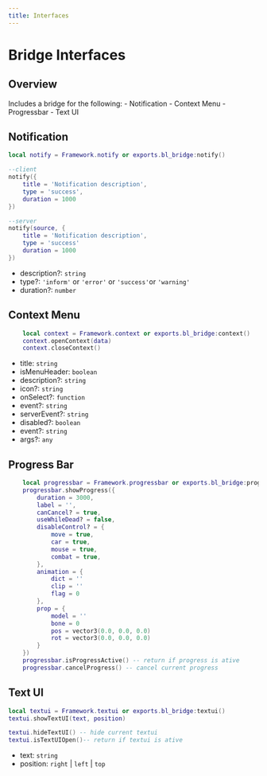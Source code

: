 ```yaml
---
title: Interfaces
---
```



# Bridge Interfaces

## Overview

Includes a bridge for the following:
    - Notification
    - Context Menu
    - Progressbar
    - Text UI


## Notification

```lua
local notify = Framework.notify or exports.bl_bridge:notify()

--client
notify({
    title = 'Notification description',
    type = 'success',
    duration = 1000
})

--server
notify(source, {
    title = 'Notification description',
    type = 'success'
    duration = 1000
})
```
- description?: `string`
- type?: `'inform'` or `'error'` or `'success'`or `'warning'`
- duration?: `number`

## Context Menu

```lua
    local context = Framework.context or exports.bl_bridge:context()
    context.openContext(data)
    context.closeContext()
```
- title: `string`
- isMenuHeader: `boolean`
- description?: `string`
- icon?: `string`
- onSelect?: `function`
- event?: `string`
- serverEvent?: `string`
- disabled?: `boolean`
- event?: `string`
- args?: `any`

## Progress Bar

```lua
    local progressbar = Framework.progressbar or exports.bl_bridge:progressbar()
    progressbar.showProgress({
        duration = 3000,
        label = '',
        canCancel? = true,
        useWhileDead? = false,
        disableControl? = {
            move = true,
            car = true,
            mouse = true,
            combat = true,
        },
        animation = {
            dict = ''
            clip = ''
            flag = 0
        },
        prop = {
            model = ''
            bone = 0
            pos = vector3(0.0, 0.0, 0.0)
            rot = vector3(0.0, 0.0, 0.0)
        }
    })
    progressbar.isProgressActive() -- return if progress is ative
    progressbar.cancelProgress() -- cancel current progress
```
## Text UI

```lua
local textui = Framework.textui or exports.bl_bridge:textui()
textui.showTextUI(text, position)

textui.hideTextUI() -- hide current textui
textui.isTextUIOpen()-- return if textui is ative
```
- text: `string`
- position: `right` | `left` | `top`